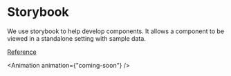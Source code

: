# Storybook

We use storybook to help develop components. It allows a component to be viewed in a standalone
setting with sample data.

[Reference](https://storybook.js.org/tutorials/intro-to-storybook/react-native/en/get-started/)


<Animation animation={"coming-soon"} />
